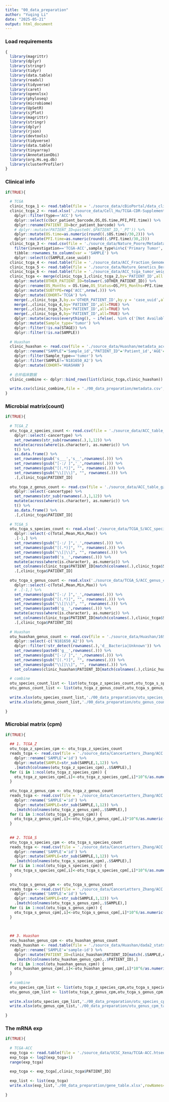 ```yaml
---
title: "00_data_preparation"
author: "Yuqing Li"
date: "2025-05-21"
output: html_document
---
```


### Load requirements

```r
{
  library(magrittr)
  library(dplyr)
  library(stringr)
  library(tidyr)
  library(data.table)
  library(readxl)
  library(tidyverse)
  library(caret)
  library(openxlsx)
  library(phyloseq)
  library(microbiome)
  library(UpSetR)
  library(sjPlot)
  library(magrittr)
  library(stringr)
  library(dplyr)
  library(rjson)
  library(devtools)
  library(tidyverse)
  library(data.table)
  library(tinyarray)
  library(AnnotationDbi)
  library(org.Hs.eg.db)
  library(clusterProfiler)
}
```

### Clinical info
```r
if(TRUE){
  
  # TCGA
  clinic_tcga_1 <- read.table(file = './source_data/cBioPortal/data_clinical_patient.txt',header = T,sep = '\t') 
  clinic_tcga_2 <- read.xlsx('./source_data/Cell_Hu/TCGA-CDR-SupplementalTableS1.xlsx',sheet = 1,colNames = T) %>% #https://gdc.cancer.gov/about-data/publications/pancanatlas
    dplyr::filter(type=='ACC') %>%
    dplyr::select(c(bcr_patient_barcode,OS,OS.time,PFI,PFI.time)) %>%
    dplyr::rename(PATIENT_ID=bcr_patient_barcode) %>% 
    # dplyr::mutate(PATIENT_ID=paste0(.$PATIENT_ID,'_PT')) %>%
    dplyr::mutate(OS.time=as.numeric(round((.$OS.time)/30,2))) %>% 
    dplyr::mutate(PFI.time=as.numeric(round((.$PFI.time)/30,2)))
  clinic_tcga_3 <- read.csv(file = './source_data/Nature_Poore/Metadata-TCGA-Kraken-17625-Samples.csv',header = T,row.names = 1,check.names = F) %>%
    filter(investigation=='TCGA-ACC',sample_type%in%c('Primary Tumor','Solid Tissue Normal')) %>% 
    tibble::rownames_to_column(var = 'SAMPLE') %>% 
    dplyr::select(c(SAMPLE,case_uuid))
  clinic_tcga_4 <- read.table(file = './source_data/ACC_Fraction_Genome_Altered.txt',header = TRUE,sep = '\t',check.names = FALSE)
  clinic_tcga_5 <- read.table(file = './source_data/Nature_Genetics_Bertherat /ACC_tcga_ref_cluster.txt',header = TRUE,sep = '\t',check.names = FALSE)
  clinic_tcga_6 <- read.table(file = './source_data/ACC_tcga_tumor_weight.txt',header = TRUE,sep = '\t',check.names = FALSE)
  clinic_tcga <- merge(clinic_tcga_1,clinic_tcga_2,by='PATIENT_ID',all.x = T) %>% 
    dplyr::mutate(OTHER_PATIENT_ID=tolower(.$OTHER_PATIENT_ID)) %>% 
    dplyr::rename(OS_Months = OS.time,OS_Status=OS,PFS_Months=PFI.time,PFS_Status=PFI,STAGE=AJCC_PATHOLOGIC_TUMOR_STAGE,T_STAGE=PATH_T_STAGE,N_STAGE=PATH_N_STAGE,M_STAGE=CLIN_M_STAGE) %>% 
    dplyr::mutate(SUBTYPE=rep('ACC',nrow(.))) %>%
    dplyr::mutate(COHORT='TCGA') %>% 
    merge(.,clinic_tcga_3,by.x='OTHER_PATIENT_ID',by.y = 'case_uuid',all=TRUE) %>% 
    merge(.,clinic_tcga_4,by='PATIENT_ID',all=TRUE) %>%
    merge(.,clinic_tcga_5,by='PATIENT_ID',all=TRUE) %>%
    merge(.,clinic_tcga_6,by='PATIENT_ID',all=TRUE) %>%
    dplyr::mutate(across(everything(), ~ ifelse(. %in% c('[Not Available]','[Discrepancy]','[Not Applicable]'), NA, .))) %>% 
    dplyr::mutate(Sample_type='tumor') %>% 
    dplyr::filter(!is.na(STAGE)) %>%
    dplyr::filter(!is.na(SAMPLE)) 
  
  # Huashan
  clinic_huashan <- read.csv(file = './source_data/Huashan/metadata_acc_huashan.csv',header = TRUE) %>% 
    dplyr::rename("SAMPLE"='Sample_id',"PATIENT_ID"='Patient_id','AGE'='Age',"SEX"='Sex','OS_Status'='OS_status','OS_Months'='OS_time','PFS_Months'='PFS_time','PFS_Status'='PFS_status','RACE'='Race') %>%
    dplyr::filter(Sample_type=='tumor') %>% 
    dplyr::filter(SAMPLE!='N181650_A2') %>% 
    dplyr::mutate(COHORT='HUASHAN')
  
  # 合并临床数据
  clinic_combine <- dplyr::bind_rows(list(clinic_tcga,clinic_huashan)) 
  
  write.csv(clinic_combine,file = './00_data_preparation/metadata.csv',na='',row.names = FALSE)
}
```

### Microbial matrix(count)

```r
if(TRUE){
  
  # TCGA_Z
  otu_tcga_z_species_count <- read.csv(file = './source_data/ACC_table_gz/ACC_otutable_bacteria_species.csv',header  = T,check.names = FALSE,row.names = 1) %>% 
    dplyr::select(-cancertype) %>% 
    set_rownames(str_sub(rownames(.),1,12)) %>% 
    mutate(across(where(is.character), as.numeric)) %>% 
    t() %>% 
    as.data.frame() %>% 
    set_rownames(gsub('s___','s__',rownames(.))) %>% 
    set_rownames(gsub("[-:/ ]",'_',rownames(.))) %>% 
    set_rownames(gsub("[(.*)]", "", rownames(.))) %>%  
    set_rownames(gsub("\\[|\\]", "", rownames(.))) %>% 
    .[,clinic_tcga$PATIENT_ID]
  
  otu_tcga_z_genus_count <- read.csv(file = './source_data/ACC_table_gz/ACC_otutable_bacteria_genus.csv',header  = T,check.names = FALSE,row.names = 1) %>% 
    dplyr::select(-cancertype) %>% 
    set_rownames(str_sub(rownames(.),1,12)) %>% 
    mutate(across(where(is.character), as.numeric)) %>% 
    t() %>% 
    as.data.frame() %>% 
    .[,clinic_tcga$PATIENT_ID]
  
  # TCGA_S
  otu_tcga_s_species_count <- read.xlsx('./source_data/TCGA_S/ACC_species_counts_Salzberg_lab_analysis.xlsx',rowNames = TRUE,sheet = 2) %>% 
    dplyr::select(-c(Total,Mean,Min,Max)) %>%
    .[-1,] %>% 
    set_rownames(gsub("[-:/ ]",'_',rownames(.))) %>% 
    set_rownames(gsub("[(.*)]", "", rownames(.))) %>% 
    set_rownames(gsub("\\[|\\]", "", rownames(.))) %>%  
    set_rownames(paste0('s__',rownames(.))) %>% 
    mutate(across(where(is.character), as.numeric)) %>% 
    set_colnames(clinic_tcga$PATIENT_ID[match(colnames(.),clinic_tcga$SAMPLE)]) %>% 
    .[,clinic_tcga$PATIENT_ID]
  
  otu_tcga_s_genus_count <- read.xlsx('./source_data/TCGA_S/ACC_genus_counts_Salzberg_lab_analysis.xlsx',rowNames = TRUE,sheet = 2) %>% 
    dplyr::select(-c(Total,Mean,Min,Max)) %>%
    # .[-1,] %>% 
    set_rownames(gsub("[-:/ ]",'_',rownames(.))) %>% 
    set_rownames(gsub("[(.*)]", "", rownames(.))) %>%  
    set_rownames(gsub("\\[|\\]", "", rownames(.))) %>% 
    set_rownames(paste0('g__',rownames(.))) %>% 
    mutate(across(where(is.character), as.numeric)) %>% 
    set_colnames(clinic_tcga$PATIENT_ID[match(colnames(.),clinic_tcga$SAMPLE)]) %>% 
    .[,clinic_tcga$PATIENT_ID]
  
  # Huashan
  otu_huashan_genus_count <- read.csv(file = './source_data/Huashan/16S_genus_abundance.filter.detail.csv',header = T,row.names = 1,check.names = F) %>%
    dplyr::select(-c('N181650_A2')) %>% 
    dplyr::filter(!str_detect(rownames(.),'d__Bacteria|Unknown')) %>% 
    set_rownames(paste0('g__',rownames(.))) %>% 
    set_rownames(gsub("[-:/ ]",'_',rownames(.))) %>% 
    set_rownames(gsub("[(.*)]", "", rownames(.))) %>%  
    set_rownames(gsub("\\[|\\]", "", rownames(.))) %>% 
    set_colnames(clinic_huashan$PATIENT_ID[match(colnames(.),clinic_huashan$SAMPLE)])
  
  # combine
  otu_species_count_list <- list(otu_tcga_z_species_count,otu_tcga_s_species_count)
  otu_genus_count_list <- list(otu_tcga_z_genus_count,otu_tcga_s_genus_count,otu_huashan_genus_count)
  
  write.xlsx(otu_species_count_list,'./00_data_preparation/otu_species_count_table.xlsx',rowNames=T,sheetName=c('TCGA_Z','TCGA_S'))
  write.xlsx(otu_genus_count_list,'./00_data_preparation/otu_genus_count_table.xlsx',rowNames=T,sheetName=c('TCGA_Z','TCGA_S','HUASHAN'))
  
}
```

### Microbial matrix (cpm)

```r
if(TRUE){
  
  ## 1. TCGA_Z
  otu_tcga_z_species_cpm <- otu_tcga_z_species_count
  reads_tcga <- read.csv(file = './source_data/CancerLetters_Zhang/ACC.reads.stat.csv')%>% 
    dplyr::rename('SAMPLE'='id') %>% 
    dplyr::mutate(SAMPLE=str_sub(SAMPLE,1,12)) %>% 
    .[match(colnames(otu_tcga_z_species_cpm),.$SAMPLE),]
  for (i in 1:ncol(otu_tcga_z_species_cpm)) {
    otu_tcga_z_species_cpm[,i]<-otu_tcga_z_species_cpm[,i]*10^6/as.numeric(reads_tcga$raw_reads)[i]
  }
  
  otu_tcga_z_genus_cpm <- otu_tcga_z_genus_count
  reads_tcga <- read.csv(file = './source_data/CancerLetters_Zhang/ACC.reads.stat.csv')%>% 
    dplyr::rename('SAMPLE'='id') %>% 
    dplyr::mutate(SAMPLE=str_sub(SAMPLE,1,12)) %>% 
    .[match(colnames(otu_tcga_z_genus_cpm),.$SAMPLE),]
  for (i in 1:ncol(otu_tcga_z_genus_cpm)) {
    otu_tcga_z_genus_cpm[,i]<-otu_tcga_z_genus_cpm[,i]*10^6/as.numeric(reads_tcga$raw_reads)[i]
  }
  
  
  ## 2. TCGA_S 
  otu_tcga_s_species_cpm <- otu_tcga_s_species_count
  reads_tcga <- read.csv(file = './source_data/CancerLetters_Zhang/ACC.reads.stat.csv')%>% 
    dplyr::rename('SAMPLE'='id') %>% 
    dplyr::mutate(SAMPLE=str_sub(SAMPLE,1,12)) %>% 
    .[match(colnames(otu_tcga_s_species_cpm),.$SAMPLE),]
  for (i in 1:ncol(otu_tcga_s_species_cpm)) {
    otu_tcga_s_species_cpm[,i]<-otu_tcga_s_species_cpm[,i]*10^6/as.numeric(reads_tcga$raw_reads)[i]
  }
  
  otu_tcga_s_genus_cpm <- otu_tcga_s_genus_count
  reads_tcga <- read.csv(file = './source_data/CancerLetters_Zhang/ACC.reads.stat.csv')%>% 
    dplyr::rename('SAMPLE'='id') %>% 
    dplyr::mutate(SAMPLE=str_sub(SAMPLE,1,12)) %>% 
    .[match(colnames(otu_tcga_s_genus_cpm),.$SAMPLE),]
  for (i in 1:ncol(otu_tcga_s_genus_cpm)) {
    otu_tcga_s_genus_cpm[,i]<-otu_tcga_s_genus_cpm[,i]*10^6/as.numeric(reads_tcga$raw_reads)[i]
  }
  
  
  
  ## 3. Huashan
  otu_huashan_genus_cpm <- otu_huashan_genus_count
  reads_huashan <- read.table(file = './source_data/Huashan/dada2_stats.tsv',sep = '\t',header = TRUE,check.names = FALSE)%>% 
    dplyr::rename('SAMPLE'='sample-id') %>% 
    dplyr::mutate(PATIENT_ID=clinic_huashan$PATIENT_ID[match(.$SAMPLE,clinic_huashan$SAMPLE)]) %>% 
    .[match(colnames(otu_huashan_genus_cpm),.$PATIENT_ID),]
  for (i in 1:ncol(otu_huashan_genus_cpm)) {
    otu_huashan_genus_cpm[,i]<-otu_huashan_genus_cpm[,i]*10^6/as.numeric(reads_huashan$input)[i]
  }
  
  # combine
  otu_species_cpm_list <- list(otu_tcga_z_species_cpm,otu_tcga_s_species_cpm)
  otu_genus_cpm_list <- list(otu_tcga_z_genus_cpm,otu_tcga_s_genus_cpm,otu_huashan_genus_cpm)
  
  write.xlsx(otu_species_cpm_list,'./00_data_preparation/otu_species_cpm_table.xlsx',rowNames=T,sheetName=c('TCGA_Z','TCGA_S'))
  write.xlsx(otu_genus_cpm_list,'./00_data_preparation/otu_genus_cpm_table.xlsx',rowNames=T,sheetName=c('TCGA_Z','TCGA_S','HUASHAN'))
  
}
```

### The mRNA exp
```r
if(TRUE){
  
  # TCGA-ACC
  exp_tcga <- read.table(file = './source_data/UCSC_Xena/TCGA-ACC.htseq_tpm.tsv',header = TRUE,check.names = FALSE,row.names = 1)
  exp_tcga <- log2(exp_tcga+1)
  range(exp_tcga)
  
  exp_tcga <- exp_tcga[,clinic_tcga$PATIENT_ID]
  
  exp_list <- list(exp_tcga)
  write.xlsx(exp_list,'./00_data_preparation/gene_table.xlsx',rowNames=T,sheetName=c('TCGA'))
  
}
```
